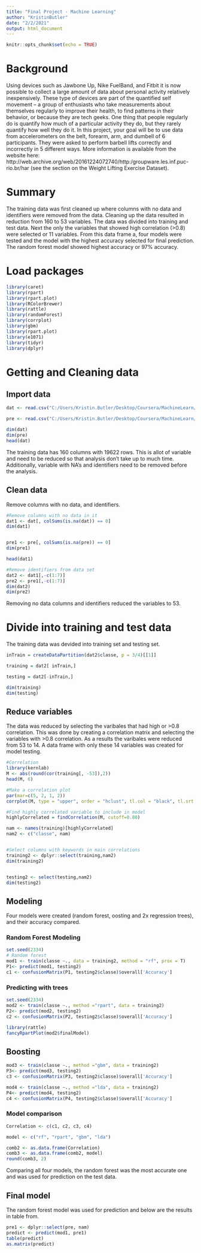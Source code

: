 ---
title: "Final Project - Machine Learning"
author: "KristinButler"
date: "2/2/2021"
output: html_document
---

```{r setup, include=FALSE}
knitr::opts_chunk$set(echo = TRUE)
```
# Background

  Using devices such as Jawbone Up, Nike FuelBand, and Fitbit it is now possible to collect a large amount of data about personal activity relatively inexpensively. These type of devices are part of the quantified self movement – a group of enthusiasts who take measurements about themselves regularly to improve their health, to find patterns in their behavior, or because they are tech geeks. One thing that people regularly do is quantify how much of a particular activity they do, but they rarely quantify how well they do it. In this project, your goal will be to use data from accelerometers on the belt, forearm, arm, and dumbell of 6 participants. They were asked to perform barbell lifts correctly and incorrectly in 5 different ways. More information is available from the website here: http://web.archive.org/web/20161224072740/http:/groupware.les.inf.puc-rio.br/har (see the section on the Weight Lifting Exercise Dataset).

# Summary
The training data was first cleaned up where columns with no data and identifiers were removed from the data.  Cleaning up the data resulted in reduction from 160 to 53 variables.  The data was divided into training and test data.  Next the only the variables that showed high correlation (>0.8) were selected or 11 variables.  From this data frame a, four models were tested and the model with the highest accuracy selected for final prediction.  The random forest model showed highest accuracy or 97% accuracy. 


# Load packages
```{r, warning = F, comment = F, cache= F}

library(caret)
library(rpart)
library(rpart.plot)
library(RColorBrewer)
library(rattle)
library(randomForest)
library(corrplot)
library(gbm)
library(rpart.plot)
library(e1071)
library(tidyr)
library(dplyr)
```


# Getting and Cleaning data

## Import data 
```{r}
dat <- read.csv("C:/Users/Kristin.Butler/Desktop/Coursera/MachineLearn/Final/pml-training.csv", header = T, na.strings = c("NA", "")) 

pre <- read.csv("C:/Users/Kristin.Butler/Desktop/Coursera/MachineLearn/Final/pml-testing.csv", header = T, na.strings = c("NA", ""))

dim(dat)
dim(pre)
head(dat)

```
The training data has 160 columns with 19622 rows.  This is allot of variable and need to be reduced so that analysis don't take up to much time.  Additionally, variable with NA's and identifiers need to be removed before the analysis.  


## Clean data 
Remove columns with no data, and identifiers.  

```{r}
#Remove columns with no data in it
dat1 <- dat[, colSums(is.na(dat)) == 0]
dim(dat1)


pre1 <- pre[, colSums(is.na(pre)) == 0]
dim(pre1)

head(dat1)

#Remove identifiers from data set
dat2 <- dat1[,-c(1:7)]
pre2 <- pre1[,-c(1:7)]
dim(dat2)
dim(pre2)
```
Removing no data columns and identifiers reduced the variables to 53. 


# Divide into training and test data

The training data was devided into training set and testing set.  
```{r}
inTrain = createDataPartition(dat2$classe, p = 3/4)[[1]]

training = dat2[ inTrain,]

testing = dat2[-inTrain,]

dim(training)
dim(testing)
```



## Reduce variables

The data was reduced by selecting the varibales that had high or >0.8 correlation.  This was done by creating a correlation matrix and selecting the variables with >0.8 correlation.  As a results the varibales were reduced from 53 to 14.  A data frame with only these 14 variables was created for model testing.  


```{r}
#Correlation
library(kernlab)
M <- abs(round(cor(training[, -53]),2))
head(M, 6)

#Make a correlation plot
par(mar=c(5, 2, 1, 2))
corrplot(M, type = "upper", order = "hclust", tl.col = "black", tl.srt = 45, mar=c(1,1,0,1), tl.cex = 0.50)

#Find highly correlated variable to include in model
highlyCorrelated = findCorrelation(M, cutoff=0.80)

nam <- names(training)[highlyCorrelated]
nam2 <- c("classe", nam)


#Select columns with keywords in main correlations
training2 <- dplyr::select(training,nam2)
dim(training2)


testing2 <- select(testing,nam2)
dim(testing2)

```

## Modeling

Four models were created (random forest, oosting and 2x regression trees), and their accuracy compared.  

### Random Forest Modeling
```{r}
set.seed(2334)
# Random forest
mod1 <- train(classe ~., data = training2, method = "rf", prox = T)
P1<- predict(mod1, testing2)
c1 <- confusionMatrix(P1, testing2$classe)$overall['Accuracy']


```

### Predicting with trees
```{r}
set.seed(2334)
mod2 <- train(classe ~., method ="rpart", data = training2)
P2<- predict(mod2, testing2)
c2 <- confusionMatrix(P2, testing2$classe)$overall['Accuracy']

library(rattle)
fancyRpartPlot(mod2$finalModel)

```

## Boosting
```{r, warning = F,comment = F, cache= F}
mod3 <- train(classe ~., method ="gbm", data = training2)
P3<- predict(mod3, testing2)
c3 <- confusionMatrix(P3, testing2$classe)$overall['Accuracy']

```


```{r}
mod4 <- train(classe ~., method ="lda", data = training2)
P4<- predict(mod4, testing2)
c4 <- confusionMatrix(P4, testing2$classe)$overall['Accuracy']

```

###  Model comparison
```{r}
Correlation <- c(c1, c2, c3, c4)

model <- c("rf", "rpart", "gbm", "lda")

comb2 <- as.data.frame(Correlation)
comb3 <- as.data.frame(comb2, model)
round(comb3, 2)
```
Comparing all four models, the random forest was the most accurate one and was used for prediction on the test data. 




## Final model
The random forest model was used for prediction and below are the results in table from.  

```{r}
pre1 <- dplyr::select(pre, nam)
predict <- predict(mod1, pre1)
table(predict)
as.matrix(predict)
```
